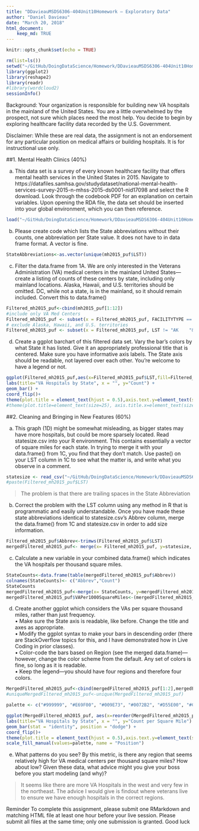 ```yaml
---
title: "DDavieauMSDS6306-404Unit10Homework – Exploratory Data"
author: "Daniel Davieau"
date: "March 20, 2018"
html_document:
    keep_md: TRUE
---
```


```r
knitr::opts_chunk$set(echo = TRUE)
```

```r
rm(list=ls())
setwd("~/GitHub/DoingDataScience/Homework/DDavieauMSDS6306-404Unit10Homework")
library(ggplot2)
library(reshape2)
library(readr)
#library(wordcloud2)
sessionInfo()
```
Background: Your organization is responsible for building new VA hospitals in the mainland of the United States.  You are a little overwhelmed by the prospect, not sure which places need the most help.  You decide to begin by exploring healthcare facility data recorded by the U.S. Government. 
 
Disclaimer: While these are real data, the assignment is not an endorsement for any particular position on medical affairs or building hospitals.  It is for instructional use only.

##1. Mental Health Clinics (40%)  

a. This data set is a survey of every known healthcare facility that offers mental health services in the United States in 2015.  Navigate to https://datafiles.samhsa.gov/studydataset/national-mental-health-services-survey-2015-n-mhss-2015-ds0001-nid17098 and select the R download.  Look through the codebook PDF for an explanation on certain variables.  Upon opening the RDA file, the data set should be inserted into your global environment, which you can then reference.  

```r
load("~/GitHub/DoingDataScience/Homework/DDavieauMSDS6306-404Unit10Homework/N-MHSS-2015-DS0001-data/N-MHSS-2015-DS0001-data-r.rda")
```

b. Please create code which lists the State abbreviations without their counts, one abbreviation per State value.  It does not have to in data frame format.  A vector is fine.  

```r
StateAbbreviations<-as.vector(unique(mh2015_puf$LST))
```

c. Filter the data.frame from 1A.  We are only interested in the Veterans Administration (VA) medical centers in the mainland United States—create a listing of counts of these centers by state, including only mainland locations.  Alaska, Hawaii, and U.S. territories should be omitted.  DC, while not a state, is in the mainland, so it should remain included.  Convert this to data.frame()  

```r

Filtered_mh2015_puf<-cbind(mh2015_puf[1:12])
#include only VA Med Centers
Filtered_mh2015_puf <- subset(x = Filtered_mh2015_puf, FACILITYTYPE == "Veterans Administration medical center (VAMC) or other VA health care facility")
# exclude Alaska, Hawaii, and U.S. territories
Filtered_mh2015_puf <- subset(x = Filtered_mh2015_puf, LST != "AK    "& LST != "HI    "& LST != "PR    "& LST != "GU    ")
```

d. Create a ggplot barchart of this filtered data set.  Vary the bar’s colors by what State it has listed.  Give it an appropriately professional title that is centered.  Make sure you have informative axis labels.  The State axis should be readable, not layered over each other.  You’re welcome to have a legend or not. 

```R
ggplot(Filtered_mh2015_puf,aes(x=Filtered_mh2015_puf$LST,fill=Filtered_mh2015_puf$LST)) +
labs(title="VA Hospitals by State", x = "", y="Count") +
geom_bar() +
coord_flip()+
theme(plot.title = element_text(hjust = 0.5),axis.text.y=element_text(size=5), legend.position="none")
#theme(plot.title=element_text(size=25), axis.title.x=element_text(size=20), axis.title.y=element_text(size=20), axis.text.x=element_text(size=15), axis.text.y=element_text(size=15))
```

##2. Cleaning and Bringing in New Features (60%) 
  
a. This graph (1D) might be somewhat misleading, as bigger states may have more hospitals, but could be more sparsely located.  Read statesize.csv into your R environment.  This contains essentially a vector of square miles for each state. In trying to merge it with your data.frame() from 1C, you find that they don’t match.  Use paste() on your LST column in 1C to see what the matter is, and write what you observe in a comment.  

```r
statesize <- read_csv("~/GitHub/DoingDataScience/Homework/DDavieauMSDS6306-404Unit10Homework/statesize.csv")
#paste(Filtered_mh2015_puf$LST) 
```

> The problem is that there are trailing spaces in the State Abbreviation  

b. Correct the problem with the LST column using any method in R that is programmatic and easily understandable. Once you have made these state abbreviations identical to statesize.csv’s Abbrev column, merge the data.frame() from 1C and statesize.csv in order to add size information.  

```r
Filtered_mh2015_puf$Abbrev<-trimws(Filtered_mh2015_puf$LST)
mergedFiltered_mh2015_puf<- merge(x= Filtered_mh2015_puf, y=statesize, by = c("Abbrev"), all=FALSE)
```

c. Calculate a new variable in your combined data.frame() which indicates the VA hospitals per thousand square miles.  

```r
StateCounts<-data.frame(table(mergedFiltered_mh2015_puf$Abbrev))
colnames(StateCounts)<- c("Abbrev","Count")
StateCounts
mergedFiltered_mh2015_puf<-merge(x= StateCounts, y=mergedFiltered_mh2015_puf, by = c("Abbrev"), all=FALSE)
mergedFiltered_mh2015_puf$VAPer1000SquareMiles<-(mergedFiltered_mh2015_puf$SqMiles/1000)/mergedFiltered_mh2015_puf$Count
```
d. Create another ggplot which considers the VAs per square thousand miles, rather than just frequency.   
• Make sure the State axis is readable, like before.  Change the title and axes as appropriate.   
• Modify the ggplot syntax to make your bars in descending order (there are StackOverflow topics for this, and I have demonstrated how in Live Coding in prior classes).   
• Color-code the bars based on Region (see the merged data.frame)—however, change the color scheme from the default.  Any set of colors is fine, so long as it is readable.   
• Keep the legend—you should have four regions and therefore four colors.  

```r
MergedFiltered_mh2015_puf<-cbind(mergedFiltered_mh2015_puf[1:2],mergedFiltered_mh2015_puf[17:18])
#uniqueMergedFiltered_mh2015_puf<-unique(MergedFiltered_mh2015_puf)

palette <- c("#999999", "#E69F00", "#009E73", "#0072B2", "#D55E00", "#CC79A7")

ggplot(MergedFiltered_mh2015_puf, aes(x=reorder(MergedFiltered_mh2015_puf$Abbrev,-MergedFiltered_mh2015_puf$VAPer1000SquareMiles),y=MergedFiltered_mh2015_puf$VAPer1000SquareMiles,   fill=MergedFiltered_mh2015_puf$Region )) +
labs(title="VA Hospitals by State", x = "", y="Count per Square Mile") +
geom_bar(stat = "identity", position = "dodge") +
coord_flip()+
theme(plot.title = element_text(hjust = 0.5),axis.text.y=element_text(size=5) )+
scale_fill_manual(values=palette, name = "Position")

```

e. What patterns do you see?  By this metric, is there any region that seems relatively high for VA medical centers per thousand square miles?  How about low?  Given these data, what advice might you give your boss before you start modeling (and why)?  

> It seems like there are more VA Hospitals in the west and very few in the northeast.
>The advice I would give is findout where veterans live to ensure we have enough hospitals in the correct regions.

Reminder 
To complete this assignment, please submit one RMarkdown and matching HTML file at least one hour before your live session. Please submit all files at the same time; only one submission is granted. Good luck

